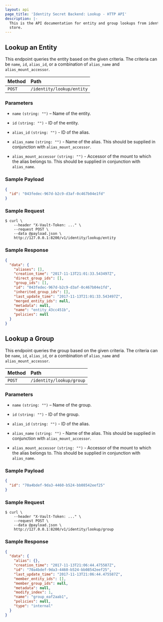 ```yaml
---
layout: api
page_title: 'Identity Secret Backend: Lookup - HTTP API'
description: |-
  This is the API documentation for entity and group lookups from identity
  store.
---
```


## Lookup an Entity

This endpoint queries the entity based on the given criteria. The criteria can
be `name`, `id`, `alias_id`, or a combination of `alias_name` and
`alias_mount_accessor`.

| Method | Path                      |
| :----- | :------------------------ |
| `POST` | `/identity/lookup/entity` |

### Parameters

- `name` `(string: "")` – Name of the entity.

- `id` `(string: "")` - ID of the entity.

- `alias_id` `(string: "")` - ID of the alias.

- `alias_name` `(string: "")` - Name of the alias. This should be supplied in
  conjunction with `alias_mount_accessor`.

- `alias_mount_accessor` `(string: "")` - Accessor of the mount to which the
  alias belongs to. This should be supplied in conjunction with `alias_name`.

### Sample Payload

```json
{
  "id": "043fedec-967d-b2c9-d3af-0c467b04e1fd"
}
```

### Sample Request

```shell-session
$ curl \
    --header "X-Vault-Token: ..." \
    --request POST \
    --data @payload.json \
    http://127.0.0.1:8200/v1/identity/lookup/entity
```

### Sample Response

```json
{
  "data": {
    "aliases": [],
    "creation_time": "2017-11-13T21:01:33.543497Z",
    "direct_group_ids": [],
    "group_ids": [],
    "id": "043fedec-967d-b2c9-d3af-0c467b04e1fd",
    "inherited_group_ids": [],
    "last_update_time": "2017-11-13T21:01:33.543497Z",
    "merged_entity_ids": null,
    "metadata": null,
    "name": "entity_43cc451b",
    "policies": null
  }
}
```

## Lookup a Group

This endpoint queries the group based on the given criteria. The criteria can
be `name`, `id`, `alias_id`, or a combination of `alias_name` and
`alias_mount_accessor`.

| Method | Path                     |
| :----- | :----------------------- |
| `POST` | `/identity/lookup/group` |

### Parameters

- `name` `(string: "")` – Name of the group.

- `id` `(string: "")` - ID of the group.

- `alias_id` `(string: "")` - ID of the alias.

- `alias_name` `(string: "")` - Name of the alias. This should be supplied in
  conjunction with `alias_mount_accessor`.

- `alias_mount_accessor` `(string: "")` - Accessor of the mount to which the
  alias belongs to. This should be supplied in conjunction with `alias_name`.

### Sample Payload

```json
{
  "id": "70a4bdef-9da3-4460-b524-bb08542eef25"
}
```

### Sample Request

```shell-session
$ curl \
    --header "X-Vault-Token: ..." \
    --request POST \
    --data @payload.json \
    http://127.0.0.1:8200/v1/identity/lookup/group
```

### Sample Response

```json
{
  "data": {
    "alias": {},
    "creation_time": "2017-11-13T21:06:44.475587Z",
    "id": "70a4bdef-9da3-4460-b524-bb08542eef25",
    "last_update_time": "2017-11-13T21:06:44.475587Z",
    "member_entity_ids": [],
    "member_group_ids": null,
    "metadata": null,
    "modify_index": 1,
    "name": "group_eaf2aab1",
    "policies": null,
    "type": "internal"
  }
}
```
